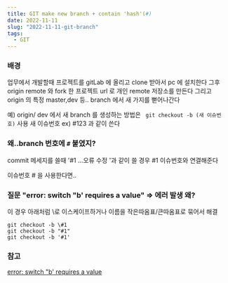 ```yaml
---
title: GIT make new branch + contain 'hash'(#)
date: 2022-11-11
slug: "2022-11-11-git-branch"
tags:
  - GIT
---
```


### 배경
업무에서 개발할때
프로젝트를 gitLab 에 올리고 clone 받아서 pc 에 설치한다
그후 origin remote 와 fork 한 프로젝트 url 로 개인 remote 저장소를 만든다
그리고 origin 의 특정 master,dev 등.. branch 에서 새 가지를 뻗어나간다

예) origin/ dev 에서 새 branch 를 생성하는 방법은
` git checkout -b (새 이슈번호)` 사용
새 이슈번호 ex) #123 과 같이 쓴다


### 왜..branch 번호에 `#` 붙였지?

commit 메세지를 쓸때 '#1 ...오류 수정 '과 같이 쓸 경우
#1 이슈번호와 연결해준다

이슈번호 # 을 사용한다면..
### 질문  "error: switch "b' requires a value" =>  에러 발생 왜?
이 경우 아래처럼 \로 이스케이프하거나 이름을 작은따옴표/큰따옴표로 묶어서 해결
```
git checkout -b \#1
git checkout -b "#1"
git checkout -b '#1'
```

### 참고
[error: switch "b' requires a value](https://stackoverflow.com/questions/49665976/why-cant-a-branch-name-contain-the-hash-char-at-the-begining9)